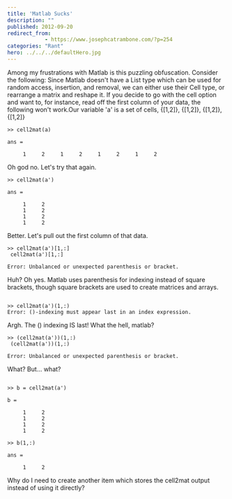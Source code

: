 ```yaml
---
title: 'Matlab Sucks'
description: ""
published: 2012-09-20
redirect_from: 
            - https://www.josephcatrambone.com/?p=254
categories: "Rant"
hero: ../../../defaultHero.jpg
---
```

Among my frustrations with Matlab is this puzzling obfuscation. Consider the following: Since Matlab doesn't have a List type which can be used for random access, insertion, and removal, we can either use their Cell type, or rearrange a matrix and reshape it. If you decide to go with the cell option and want to, for instance, read off the first column of your data, the following won't work.Our variable 'a' is a set of cells, {\[1,2]}, {\[1,2]}, {\[1,2]}, {\[1,2]}

```
>> cell2mat(a)

ans =

     1     2     1     2     1     2     1     2
```

Oh god no. Let's try that again.

```
>> cell2mat(a')

ans =

     1     2
     1     2
     1     2
     1     2
```

Better. Let's pull out the first column of that data.

```
>> cell2mat(a')[1,:]
 cell2mat(a')[1,:]

Error: Unbalanced or unexpected parenthesis or bracket.
```

Huh? Oh yes. Matlab uses parenthesis for indexing instead of square brackets, though square brackets are used to create matrices and arrays.

```

>> cell2mat(a')(1,:)
Error: ()-indexing must appear last in an index expression.
```

Argh. The () indexing IS last! What the hell, matlab?

```
>> (cell2mat(a'))(1,:)
 (cell2mat(a'))(1,:)

Error: Unbalanced or unexpected parenthesis or bracket.
```

What? But... what?

```

>> b = cell2mat(a')

b =

     1     2
     1     2
     1     2
     1     2

>> b(1,:)

ans =

     1     2
```

Why do I need to create another item which stores the cell2mat output instead of using it directly?
